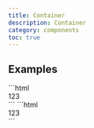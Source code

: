 ```yaml
---
title: Container
description: Container
category: components
toc: true
---
```



## Examples

<Snippet lang="html">
    <Fragment slot="html">
        ```html
        <div class="container xxl">
            123
        </div>
        ```
    </Fragment>
</Snippet>

<Snippet lang="html">
    <Fragment slot="html">
        ```html
        <div class="container sm">
            123
        </div>
        ```
    </Fragment>
</Snippet>

